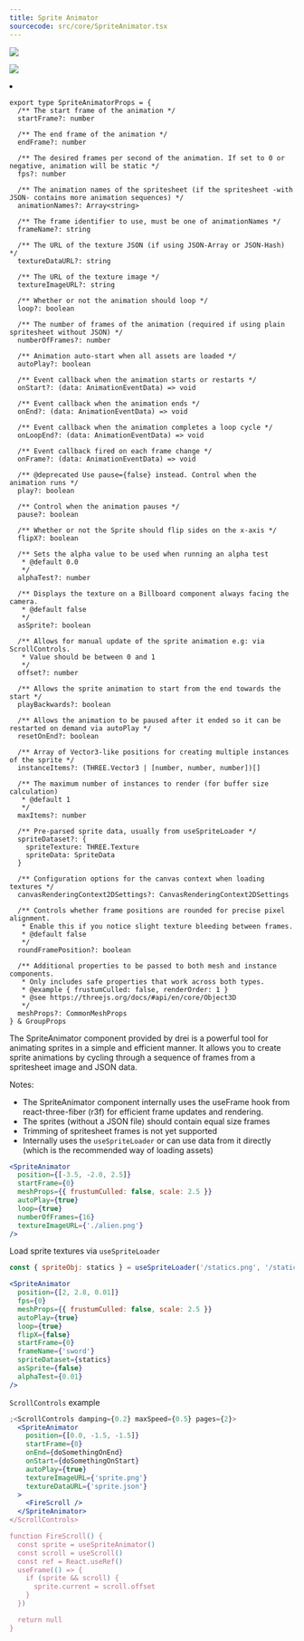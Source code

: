 ```yaml
---
title: Sprite Animator
sourcecode: src/core/SpriteAnimator.tsx
---
```


[![](https://img.shields.io/badge/-storybook-%23ff69b4)](https://drei.vercel.app/?path=/story/spriteanimator--default-story)

![](https://img.shields.io/badge/-Dom only-red)

<Grid cols={4}>
  <li>
    <Codesandbox id="r3f-sprite-animator-s12ijv" />
  </li>
</Grid>

```tsx
export type SpriteAnimatorProps = {
  /** The start frame of the animation */
  startFrame?: number

  /** The end frame of the animation */
  endFrame?: number

  /** The desired frames per second of the animation. If set to 0 or negative, animation will be static */
  fps?: number

  /** The animation names of the spritesheet (if the spritesheet -with JSON- contains more animation sequences) */
  animationNames?: Array<string>

  /** The frame identifier to use, must be one of animationNames */
  frameName?: string

  /** The URL of the texture JSON (if using JSON-Array or JSON-Hash) */
  textureDataURL?: string

  /** The URL of the texture image */
  textureImageURL?: string

  /** Whether or not the animation should loop */
  loop?: boolean

  /** The number of frames of the animation (required if using plain spritesheet without JSON) */
  numberOfFrames?: number

  /** Animation auto-start when all assets are loaded */
  autoPlay?: boolean

  /** Event callback when the animation starts or restarts */
  onStart?: (data: AnimationEventData) => void

  /** Event callback when the animation ends */
  onEnd?: (data: AnimationEventData) => void

  /** Event callback when the animation completes a loop cycle */
  onLoopEnd?: (data: AnimationEventData) => void

  /** Event callback fired on each frame change */
  onFrame?: (data: AnimationEventData) => void

  /** @deprecated Use pause={false} instead. Control when the animation runs */
  play?: boolean

  /** Control when the animation pauses */
  pause?: boolean

  /** Whether or not the Sprite should flip sides on the x-axis */
  flipX?: boolean

  /** Sets the alpha value to be used when running an alpha test
   * @default 0.0
   */
  alphaTest?: number

  /** Displays the texture on a Billboard component always facing the camera.
   * @default false
   */
  asSprite?: boolean

  /** Allows for manual update of the sprite animation e.g: via ScrollControls.
   * Value should be between 0 and 1
   */
  offset?: number

  /** Allows the sprite animation to start from the end towards the start */
  playBackwards?: boolean

  /** Allows the animation to be paused after it ended so it can be restarted on demand via autoPlay */
  resetOnEnd?: boolean

  /** Array of Vector3-like positions for creating multiple instances of the sprite */
  instanceItems?: (THREE.Vector3 | [number, number, number])[]

  /** The maximum number of instances to render (for buffer size calculation)
   * @default 1
   */
  maxItems?: number

  /** Pre-parsed sprite data, usually from useSpriteLoader */
  spriteDataset?: {
    spriteTexture: THREE.Texture
    spriteData: SpriteData
  }

  /** Configuration options for the canvas context when loading textures */
  canvasRenderingContext2DSettings?: CanvasRenderingContext2DSettings

  /** Controls whether frame positions are rounded for precise pixel alignment.
   * Enable this if you notice slight texture bleeding between frames.
   * @default false
   */
  roundFramePosition?: boolean

  /** Additional properties to be passed to both mesh and instance components.
   * Only includes safe properties that work across both types.
   * @example { frustumCulled: false, renderOrder: 1 }
   * @see https://threejs.org/docs/#api/en/core/Object3D
   */
  meshProps?: CommonMeshProps
} & GroupProps
```

The SpriteAnimator component provided by drei is a powerful tool for animating sprites in a simple and efficient manner. It allows you to create sprite animations by cycling through a sequence of frames from a spritesheet image and JSON data.

Notes:

- The SpriteAnimator component internally uses the useFrame hook from react-three-fiber (r3f) for efficient frame updates and rendering.
- The sprites (without a JSON file) should contain equal size frames
- Trimming of spritesheet frames is not yet supported
- Internally uses the `useSpriteLoader` or can use data from it directly (which is the recommended way of loading assets)

```jsx
<SpriteAnimator
  position={[-3.5, -2.0, 2.5]}
  startFrame={0}
  meshProps={{ frustumCulled: false, scale: 2.5 }}
  autoPlay={true}
  loop={true}
  numberOfFrames={16}
  textureImageURL={'./alien.png'}
/>
```

Load sprite textures via `useSpriteLoader`

```jsx
const { spriteObj: statics } = useSpriteLoader('/statics.png', '/statics.json', ['heart', 'skull', 'sword'], null)

<SpriteAnimator
  position={[2, 2.8, 0.01]}
  fps={0}
  meshProps={{ frustumCulled: false, scale: 2.5 }}
  autoPlay={true}
  loop={true}
  flipX={false}
  startFrame={0}
  frameName={'sword'}
  spriteDataset={statics}
  asSprite={false}
  alphaTest={0.01}
/>

```

`ScrollControls` example

```jsx
;<ScrollControls damping={0.2} maxSpeed={0.5} pages={2}>
  <SpriteAnimator
    position={[0.0, -1.5, -1.5]}
    startFrame={0}
    onEnd={doSomethingOnEnd}
    onStart={doSomethingOnStart}
    autoPlay={true}
    textureImageURL={'sprite.png'}
    textureDataURL={'sprite.json'}
  >
    <FireScroll />
  </SpriteAnimator>
</ScrollControls>

function FireScroll() {
  const sprite = useSpriteAnimator()
  const scroll = useScroll()
  const ref = React.useRef()
  useFrame(() => {
    if (sprite && scroll) {
      sprite.current = scroll.offset
    }
  })

  return null
}
```
